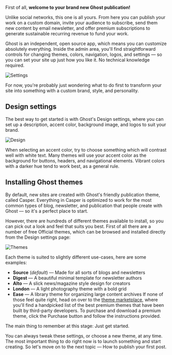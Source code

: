 First of all, **welcome to your brand new Ghost publication!**

Unlike social networks, this one is all yours. From here you can publish your work on a custom domain, invite your audience to subscribe, send them new content by email newsletter, and offer premium subscriptions to generate sustainable recurring revenue to fund your work.

Ghost is an independent, open source app, which means you can customize absolutely everything. Inside the admin area, you'll find straightforward controls for changing themes, colors, navigation, logos, and settings — so you can set your site up just how you like it. No technical knowledge required.

![Settings](https://ghost.org/resources/content/images/size/w1000/2023/10/ghost-settings-2.png)

For now, you're probably just wondering what to do first to transform your site into something with a custom brand, style, and personality.

## Design settings
The best way to get started is with Ghost's Design settings, where you can set up a description, accent color, background image, and logos to suit your brand.

![Design](https://ghost.org/resources/content/images/size/w1000/2023/10/design-settings-ghost.png)

When selecting an accent color, try to choose something which will contrast well with white text. Many themes will use your accent color as the background for buttons, headers, and navigational elements. Vibrant colors with a darker hue tend to work best, as a general rule.

## Installing Ghost themes
By default, new sites are created with Ghost's friendly publication theme, called Casper. Everything in Casper is optimized to work for the most common types of blog, newsletter, and publication that people create with Ghost — so it's a perfect place to start.

However, there are hundreds of different themes available to install, so you can pick out a look and feel that suits you best. First of all there are a number of free Official themes, which can be browsed and installed directly from the Design settings page:

![Themes](https://ghost.org/resources/content/images/size/w1000/2023/10/CleanShot-2021-10-22-at-19.10.16@2x.png)


Each theme is suited to slightly different use-cases, here are some examples:

* **Source** (_default_) — Made for all sorts of blogs and newsletters
* **Digest** — A beautiful minimal template for newsletter authors
* **Alto** — A slick news/magazine style design for creators
* **London** — A light photography theme with a bold grid
* **Ease** — A library theme for organizing large content archives
If none of those feel quite right, head on over to the [theme marketplace](https://ghost.org/themes/?ref=ghost.org), where you'll find a handpicked list of the best premium themes that have been built by third-party developers. To purchase and download a premium theme, click the Purchase button and follow the instructions provided.

The main thing to remember at this stage: Just get started.

You can always tweak these settings, or choose a new theme, at any time. The most important thing to do right now is to launch something and start creating. So let's move on to the next topic — How to publish your first post.
